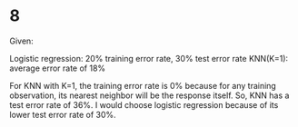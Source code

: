 8
========================================================

Given:

Logistic regression: 20% training error rate, 30% test error rate
KNN(K=1): average error rate of 18%

For KNN with K=1, the training error rate is 0% because for any training
observation, its nearest neighbor will be the response itself. So, KNN has a
test error rate of 36%. I would choose logistic regression because of its lower
test error rate of 30%.